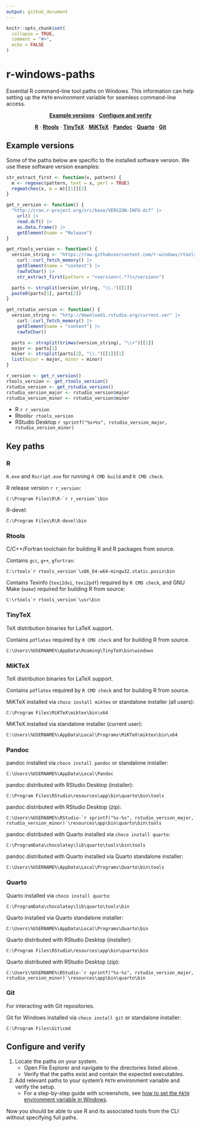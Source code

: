 ```yaml
---
output: github_document
---
```


<!-- README.md is generated from README.Rmd. Please edit that file -->

```r
knitr::opts_chunk$set(
  collapse = TRUE,
  comment = "#>",
  echo = FALSE
)
```

# r-windows-paths

Essential R command-line tool paths on Windows.
This information can help setting up the `PATH` environment variable
for seamless command-line access.

<p align="center">
  <a href="#example-versions"><strong>Example versions</strong></a> ·
  <a href="#configure-and-verify"><strong>Configure and verify</strong></a>
</p>

<p align="center">
  <a href="#r"><strong>R</strong></a> ·
  <a href="#rtools"><strong>Rtools</strong></a> ·
  <a href="#tinytex"><strong>TinyTeX</strong></a> ·
  <a href="#miktex"><strong>MiKTeX</strong></a> ·
  <a href="#pandoc"><strong>Pandoc</strong></a> ·
  <a href="#quarto"><strong>Quarto</strong></a> ·
  <a href="#git"><strong>Git</strong></a>
</p>

## Example versions

Some of the paths below are specific to the installed software version.
We use these software version examples:

```r
str_extract_first <- function(x, pattern) {
  m <- regexec(pattern, text = x, perl = TRUE)
  regmatches(x, m = m)[[1]][2]
}

get_r_version <- function() {
  "http://cran.r-project.org/src/base/VERSION-INFO.dcf" |>
    url() |>
    read.dcf() |>
    as.data.frame() |>
    getElement(name = "Release")
}

get_rtools_version <- function() {
  version_string <- "https://raw.githubusercontent.com/r-windows/rtools-chocolatey/master/src/rtools.nuspec" |>
    curl::curl_fetch_memory() |>
    getElement(name = "content") |>
    rawToChar() |>
    str_extract_first(pattern = "<version>(.*?)</version>")

  parts <- strsplit(version_string, "\\.")[[1]]
  paste0(parts[1], parts[2])
}

get_rstudio_version <- function() {
  version_string <- "http://download1.rstudio.org/current.ver" |>
    curl::curl_fetch_memory() |>
    getElement(name = "content") |>
    rawToChar()

  parts <- strsplit(trimws(version_string), "\\+")[[1]]
  major <- parts[1]
  minor <- strsplit(parts[2], "\\.")[[1]][1]
  list(major = major, minor = minor)
}

r_version <- get_r_version()
rtools_version <- get_rtools_version()
rstudio_version <- get_rstudio_version()
rstudio_version_major <- rstudio_version$major
rstudio_version_minor <- rstudio_version$minor
```

- R `r r_version`
- Rtools`r rtools_version`
- RStudio Desktop `r sprintf("%s+%s", rstudio_version_major, rstudio_version_minor)`

## Key paths

### R

`R.exe` and `Rscript.exe` for running `R CMD build` and `R CMD check`.

R release version `r r_version`:

```batchfile
C:\Program Files\R\R-`r r_version`\bin
```

R-devel:

```batchfile
C:\Program Files\R\R-devel\bin
```

### Rtools

C/C++/Fortran toolchain for building R and R packages from source.

Contains `gcc`, `g++`, `gfortran`:

```batchfile
C:\rtools`r rtools_version`\x86_64-w64-mingw32.static.posix\bin
```

Contains Texinfo (`texi2dvi`, `texi2pdf`) required by `R CMD check`,
and GNU Make (`make`) required for building R from source:

```batchfile
C:\rtools`r rtools_version`\usr\bin
```

### TinyTeX

TeX distribution binaries for LaTeX support.

Contains `pdflatex` required by `R CMD check` and for building R from source.

```batchfile
C:\Users\%USERNAME%\AppData\Roaming\TinyTeX\bin\windows
```

### MiKTeX

TeX distribution binaries for LaTeX support.

Contains `pdflatex` required by `R CMD check` and for building R from source.

MiKTeX installed via `choco install miktex` or standalone installer (all users):

```batchfile
C:\Program Files\MiKTeX\miktex\bin\x64
```

MiKTeX installed via standalone installer (current user):

```batchfile
C:\Users\%USERNAME%\AppData\Local\Programs\MiKTeX\miktex\bin\x64
```

### Pandoc

pandoc installed via `choco install pandoc` or standalone installer:

```batchfile
C:\Users\%USERNAME%\AppData\Local\Pandoc
```

pandoc distributed with RStudio Desktop (installer):

```batchfile
C:\Program Files\RStudio\resources\app\bin\quarto\bin\tools
```

pandoc distributed with RStudio Desktop (zip):

```batchfile
C:\Users\%USERNAME%\RStudio-`r sprintf("%s-%s", rstudio_version_major, rstudio_version_minor)`\resources\app\bin\quarto\bin\tools
```

pandoc distributed with Quarto installed via `choco install quarto`:

```batchfile
C:\ProgramData\chocolatey\lib\quarto\tools\bin\tools
```

pandoc distributed with Quarto installed via Quarto standalone installer:

```batchfile
C:\Users\%USERNAME%\AppData\Local\Programs\Quarto\bin\tools
```

### Quarto

Quarto installed via `choco install quarto`:

```batchfile
C:\ProgramData\chocolatey\lib\quarto\tools\bin
```

Quarto installed via Quarto standalone installer:

```batchfile
C:\Users\%USERNAME%\AppData\Local\Programs\Quarto\bin
```

Quarto distributed with RStudio Desktop (installer):

```batchfile
C:\Program Files\RStudio\resources\app\bin\quarto\bin
```

Quarto distributed with RStudio Desktop (zip):

```batchfile
C:\Users\%USERNAME%\RStudio-`r sprintf("%s-%s", rstudio_version_major, rstudio_version_minor)`\resources\app\bin\quarto\bin
```

### Git

For interacting with Git repositories.

Git for Windows installed via `choco install git` or standalone installer:

```batchfile
C:\Program Files\Git\cmd
```

## Configure and verify

1. Locate the paths on your system.
   - Open File Explorer and navigate to the directories listed above.
   - Verify that the paths exist and contain the expected executables.
1. Add relevant paths to your system's `PATH` environment variable
   and verify the setup.
   - For a step-by-step guide with screenshots, see
     [how to set the `PATH` environment variable in Windows](path.md).

Now you should be able to use R and its associated tools from the CLI
without specifying full paths.
